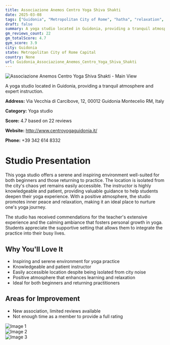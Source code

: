 ```yaml
---
title: Associazione Anemos Centro Yoga Shiva Shakti
date: 2025-03-08
tags: ["Guidonia", "Metropolitan City of Rome", "hatha", "relaxation", "tranquility", "supportive atmosphere", "Guidonia"]  
draft: false
summary: A yoga studio located in Guidonia, providing a tranquil atmosphere and expert instruction.
gm_reviews_count: 22
gm_totalScore: 4.7
gym_score: 3.9
city: Guidonia
state: Metropolitan City of Rome Capital
country: None
url: Guidonia_Associazione_Anemos_Centro_Yoga_Shiva_Shakti
---
```


<div className="aspect-[16/9] relative my-8">
  <img 
    src="https://lh5.googleusercontent.com/p/AF1QipNloI-LhEIunV_bmaw4SQQ-XAoL60v0RTMeIRhD=w1920-h1080-k-no"
    alt="Associazione Anemos Centro Yoga Shiva Shakti - Main View"
    className="object-cover absolute inset-0 w-full h-full rounded-lg"
  />
</div>

A yoga studio located in Guidonia, providing a tranquil atmosphere and expert instruction.

**Address:** Via Vecchia di Carcibove, 12, 00012 Guidonia Montecelio RM, Italy

**Category:** Yoga studio

**Score:** 4.7 based on 22 reviews

**Website:** http://www.centroyogaguidonia.it/

**Phone:** +39 342 614 8332

# Studio Presentation

This yoga studio offers a serene and inspiring environment well-suited for both beginners and those returning to practice. The location is isolated from the city's chaos yet remains easily accessible. The instructor is highly knowledgeable and patient, providing valuable guidance to help students deepen their yoga experience. With a positive atmosphere, the studio promotes inner peace and relaxation, making it an ideal place to nurture one's yoga journey.

The studio has received commendations for the teacher's extensive experience and the calming ambiance that fosters personal growth in yoga. Students appreciate the supportive setting that allows them to integrate the practice into their busy lives.

## Why You'll Love It

- Inspiring and serene environment for yoga practice
- Knowledgeable and patient instructor
- Easily accessible location despite being isolated from city noise
- Positive atmosphere that enhances learning and relaxation
- Ideal for both beginners and returning practitioners

## Areas for Improvement

- New association, limited reviews available
- Not enough time as a member to provide a full rating

<div className="grid grid-cols-1 xl:grid-cols-2 gap-4 my-8">
<div className="aspect-[4/3] relative"><img src="https://lh5.googleusercontent.com/p/AF1QipOrax3rj0Tdd85uyR4xm_ImnpuJgmY0MWduh7YU=w1920-h1080-k-no" alt="Image 1" className="object-cover absolute inset-0 w-full h-full rounded-lg" /></div>
<div className="aspect-[4/3] relative"><img src="https://lh5.googleusercontent.com/p/AF1QipPiKDgz5Z0AIF_LoxnRYKCUSVTP6w3958NAwwLK=w1920-h1080-k-no" alt="Image 2" className="object-cover absolute inset-0 w-full h-full rounded-lg" /></div>
<div className="aspect-[4/3] relative"><img src="https://streetviewpixels-pa.googleapis.com/v1/thumbnail?panoid=De6zcQe7nR9eJ_kot61DHA&cb_client=maps_sv.tactile.gps&w=203&h=100&yaw=165.63646&pitch=0&thumbfov=100" alt="Image 3" className="object-cover absolute inset-0 w-full h-full rounded-lg" /></div>
</div>